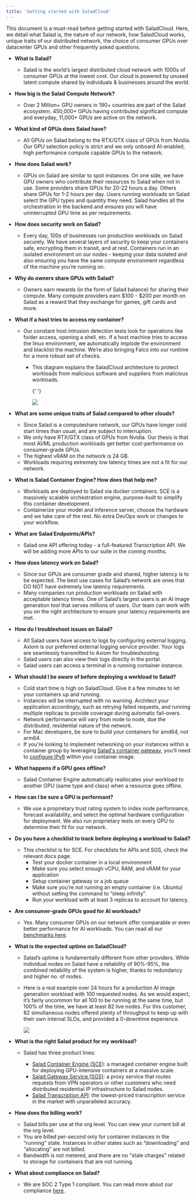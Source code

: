 ```yaml
---
title: 'Getting started with SaladCloud'
---
```


This document is a must-read before getting started with SaladCloud. Here, we detail what Salad is, the nature of our
network, how SaladCloud works, unique traits of our distributed network, the choice of consumer GPUs over datacenter
GPUs and other frequently asked questions.

- **What is Salad?**
  - Salad is the world’s largest distributed cloud network with 1000s of consumer GPUs at the lowest cost. Our cloud is
    powered by unused latent compute shared by individuals & businesses around the world.
- **How big is the Salad Compute Network?**
  - Over 2 Million+ GPU owners in 190+ countries are part of the Salad ecosystem. 450,000+ GPUs having contributed
    significant compute and everyday, 11,000+ GPUs are active on the network.
- **What kind of GPUs does Salad have?**
  - All GPUs on Salad belong to the RTX/GTX class of GPUs from Nvidia. Our GPU selection policy is strict and we only
    onboard AI-enabled, high performance compute capable GPUs to the network.
- **How does Salad work?**
  - GPUs on Salad are similar to spot instances. On one side, we have GPU owners who contribute their resources to Salad
    when not in use. Some providers share GPUs for 20-22 hours a day. Others share GPUs for 1-2 hours per day. Users
    running workloads on Salad select the GPU types and quantity they need. Salad handles all the orchestration in the
    backend and ensures you will have uninterrupted GPU time as per requirements.
- **How does security work on Salad?**
  - Every day, 100s of businesses run production workloads on Salad securely. We have several layers of security to keep
    your containers safe, encrypting them in transit, and at rest. Containers run in an isolated environment on our
    nodes - keeping your data isolated and also ensuring you have the same compute environment regardless of the machine
    you’re running on.
- **Why do owners share GPUs with Salad?**
  - Owners earn rewards (in the form of Salad balance) for sharing their compute. Many compute providers earn $100 -
    $200 per month on Salad as a reward that they exchange for games, gift cards and more.
- **What if a host tries to access my container?**

  - Our constant host intrusion detection tests look for operations like folder access, opening a shell, etc. If a host
    machine tries to access the linux environment, we automatically implode the environment and blacklist the machine.
    We’re also bringing Falco into our runtime for a more robust set of checks.

    - This diagram explains the SaladCloud architecture to protect workloads from malicious software and suppliers from
      malicious workloads.

      {' '}

      <img src="/products/sce/images/startingsalad1.png" />

- **What are some unique traits of Salad compared to other clouds?**
  - Since Salad is a computeshare network, our GPUs have longer cold start times than usual, and are subject to
    interruption.
  - We only have RTX/GTX class of GPUs from Nvidia. Our thesis is that most AI/ML production workloads get better
    cost-performance on consumer-grade GPUs.
  - The highest vRAM on the network is 24 GB.
  - Workloads requiring extremely low latency times are not a fit for our network.
- **What is Salad Container Engine? How does that help me?**
  - Workloads are deployed to Salad via docker containers. SCE is a massively scalable orchestration engine,
    purpose-built to simplify this container development.
  - Containerize your model and inference server, choose the hardware and we take care of the rest. No extra DevOps work
    or changes to your workflow.
- **What are Salad Endpoints/APIs?**
  - Salad one API offering today - a full-featured Transcription API. We will be adding more APIs to our suite in the
    coming months.
- **How does latency work on Salad?**
  - Since our GPUs are consumer grade and shared, higher latency is to be expected. The best use cases for Salad’s
    network are ones that DO NOT have extremely low latency requirements.
  - Many companies run production workloads on Salad with acceptable latency times. One of Salad’s largest users is an
    AI image generation tool that serves millions of users. Our team can work with you on the right architecture to
    ensure your latency requirements are met.
- **How do I troubleshoot issues on Salad?**
  - All Salad users have access to logs by configuring external logging. Axiom is our preferred external logging service
    provider. Your logs are seamlessly transmitted to Axiom for troubleshooting.
  - Salad users can also view their logs directly in the portal.
  - Salad users can access a terminal in a running container instance.
- **What should I be aware of before deploying a workload to Salad?**
  - Cold start time is high on SaladCloud. Give it a few minutes to let your containers up and running.
  - Instances will be interrupted with no warning. Architect your application accordingly, such as retrying failed
    requests, and running multiple replicas to provide coverage during automatic fail-overs.
  - Network performance will vary from node to node, due the distributed, residential nature of the network.
  - For Mac developers, be sure to build your containers for amd64, not arm64.
  - If you're looking to implement networking on your instances within a container group by leveraging
    [Salad's container gateway](https://docs.salad.com/products/sce/networking), you'll need to
    [configure IPv6](https://docs.salad.com/products/sce/gateway/enabling-ipv6) within your container image.
- **What happens if a GPU goes offline?**
  - Salad Container Engine automatically reallocates your workload to another GPU (same type and class) when a resource
    goes offline.
- **How can I be sure a GPU is performant?**
  - We use a proprietary trust rating system to index node performance, forecast availability, and select the optimal
    hardware configuration for deployment. We also run proprietary tests on every GPU to determine their fit for our
    network.
- **Do you have a checklist to track before deploying a workload to Salad?**
  - This checklist is for SCE. For checklists for APIs and SGS, check the relevant docs page.
    - Test your docker container in a local environment
    - Make sure you select enough vCPU, RAM, and vRAM for your application
    - Setup container gateway or a job queue
    - Make sure you’re not running an empty container (i.e. Ubuntu) without setting the command to “sleep infinity”.
    - Run your workload with at least 3 replicas to account for latency.
- **Are consumer-grade GPUs good for AI workloads?**
  - Yes. Many consumer GPUs on our network offer comparable or even better performance for AI workloads. You can read
    all our [benchmarks here](https://blog.salad.com/).
- **What is the expected uptime on SaladCloud?**

  - Salad’s uptime is fundamentally different from other providers. While individual nodes on Salad have a reliability
    of 90%-95%, the combined reliability of the system is higher, thanks to redundancy and higher no. of nodes.
  - Here is a real example over 24 hours for a production AI image generation workload with 100 requested nodes. As we
    would expect, it’s fairly uncommon for all 100 to be running at the same time, but 100% of the time, we have at
    least 82 live nodes. For this customer, 82 simultaneous nodes offered plenty of throughput to keep up with their own
    internal SLOs, and provided a 0-downtime experience.

    <img src="/products/sce/images/startingsalad2.png" />

- **What is the right Salad product for my workload?**

  - Salad has three product lines:

    - [Salad Container Engine (SCE)](https://docs.salad.com/products/sce/quickstart): a managed container engine built
      for deploying GPU-intensive containers at a massive scale.
    - [Salad Gateway Service (SGS)](https://docs.salad.com/gateway-service/introduction): a proxy service that routes
      requests from VPN operators or other customers who need distributed residential IP infrastructure to Salad nodes.
    - [Salad Transcription API](https://docs.salad.com/products/transcription/transcription): the lowest-priced
      transcription service in the market with unparalleled accuracy.

- **How does the billing work?**
  - Salad bills per use at the org level. You can view your current bill at the org level.
  - You are billed per-second only for container instances in the “running” state. Instances in other states such as
    “downloading” and “allocating” are not billed.
  - Bandwidth is not metered, and there are no "stale charges" related to storage for containers that are not running.
- **What about compliance on Salad?**
  - We are SOC 2 Type 1 compliant. You can read more about our compliance
    [here](https://blog.salad.com/salad-soc-2-certification/).
